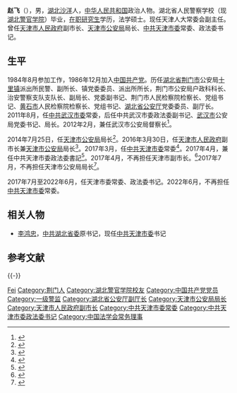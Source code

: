 '''赵飞'''（{{bd|1964年|2月||}}），男，[[湖北|湖北]][[沙洋|沙洋]]人，[[中华人民共和国|中华人民共和国]]政治人物。湖北省人民警察学校（现[[湖北警官学院|湖北警官学院]]）毕业，[[在职研究生|在职研究生]]学历，法学硕士。现任天津人大常委会副主任。曾任[[天津市人民政府|天津市人民政府]]副市长、[[天津市公安局|天津市公安局]]局长、[[中共天津市委|中共天津市委]]常委、政法委书记。

== 生平 ==
1984年8月参加工作，1986年12月加入[[中国共产党|中国共产党]]。历任[[湖北省|湖北省]][[荆门市|荆门市]]公安局[[十里镇|十里镇]]派出所民警、副所长、镇党委委员、派出所所长，荆门市公安局户政科科长、治安警察支队支队长、副局长、党委副书记、荆门市人民检察院检察长、党组书记、[[黄石市|黄石市]]人民检察院检察长、党组书记、[[湖北省公安厅|湖北省公安厅]]党委委员、副厅长。2011年8月，任[[中共武汉市委|中共武汉市委]]常委，后任中共武汉市委政法委副书记、[[武汉市|武汉市]]公安局党委书记、局长。2012年2月，兼任武汉市公安局督察长<ref>{{cite news|title=赵　飞|url=http://www.tj.gov.cn/zwgk/wmsz/zwgkfsz/zhaofei/|publisher=天津政务网|date=|accessdate=2016年5月11日|deadurl=yes|archiveurl=https://web.archive.org/web/20160526135228/http://www.tj.gov.cn/zwgk/wmsz/zwgkfsz/zhaofei/|archivedate=2016年5月26日}}</ref>。

2014年7月25日，任[[天津市公安局|天津市公安局]]局长<ref>{{cite news|title=赵飞被任命为天津市公安局局长|url=http://www.chinadaily.com.cn/micro-reading/dzh/2014-07-25/content_12074998.html|publisher=人民网-时政频道|date=2014年7月25日|accessdate=2016年5月11日|archive-date=2017年3月29日|archive-url=https://web.archive.org/web/20170329140556/http://www.chinadaily.com.cn/micro-reading/dzh/2014-07-25/content_12074998.html|dead-url=no}}</ref>。2016年3月30日，任[[天津市人民政府|天津市人民政府]]副市长兼[[天津市公安局|天津市公安局]]局长<ref>{{cite news|title=天津市公安局局长赵飞出任副市长|url=http://news.sohu.com/20160330/n442870925.shtml|publisher=搜狐|date=2016-03-30|accessdate=2016年5月11日|archive-date=2019-06-05|archive-url=https://web.archive.org/web/20190605203500/http://news.sohu.com/20160330/n442870925.shtml|dead-url=no}}</ref>。2017年3月，任[[中共天津市委|中共天津市委]]常委<ref>{{cite web|accessdate=2017-03-28|url=http://www.thepaper.cn/newsDetail_forward_1649162|title=张玉卓、盛茂林、程丽华、赵飞任天津市委常委|publisher=[[澎湃新闻|澎湃新闻]]|archive-date=2017-03-28|archive-url=https://web.archive.org/web/20170328200053/http://www.thepaper.cn/newsDetail_forward_1649162|dead-url=no}}</ref>。2017年4月，兼任中共天津市委政法委書記<ref>{{cite news|title=天津市委常委赵飞兼任市委政法委书记|url=http://www.thepaper.cn/newsDetail_forward_1660618|accessdate=2017-04-12|agency=澎湃新闻|archive-date=2019-06-05|archive-url=https://web.archive.org/web/20190605203500/http://www.thepaper.cn/newsDetail_forward_1660618|dead-url=no}}</ref>。2017年4月，不再担任天津市副市长。<ref >{{cite web |url=http://district.ce.cn/newarea/sddy/201704/26/t20170426_22366373.shtml |language= |title=赵飞不再担任天津市副市长(简历) |publisher=中国经济网 |date=2017年4月26日 |accessdate= |archive-date=2019年6月8日 |archive-url=https://web.archive.org/web/20190608035403/http://district.ce.cn/newarea/sddy/201704/26/t20170426_22366373.shtml |dead-url=no }}</ref>2017年7月，不再担任天津市公安局局长<ref >{{cite web |url=http://renshi.people.com.cn/n1/2017/0726/c139617-29428927.html |language= |title=天津任免 董家禄任市公安局局长 |publisher=天津日报 |date=2017年7月26日 |accessdate= |archive-date=2021年1月28日 |archive-url=https://web.archive.org/web/20210128053742/http://renshi.people.com.cn/n1/2017/0726/c139617-29428927.html |dead-url=no }}</ref>。

2017年7月至2022年6月，任天津市委常委、政法委书记。2022年6月，不再担任[[中共天津市委|中共天津市委]]常委。

== 相关人物 ==
* [[李鸿忠|李鸿忠]]，[[中共湖北省委|中共湖北省委]]原书记，现任[[中共天津市委|中共天津市委]]书记

== 参考文献 ==
{{Reflist}}

{{-}}
{{start box}}
{{s-ppo|cpc}}
{{s-before|[[袁桐利|袁桐利]]}}
{{s-title|[[中國共產黨天津市委員會|中國共產黨天津市委員會]][[政法委員會|政法委員會]][[政法委员会书记|書記]]|2017年4月—2022年6月}}
{{s-after|[[王庭凯|王庭凯]]}}
{{s-gov|prc}}
{{s-before|[[武长顺|武长顺]]}}
{{s-title|[[天津市公安局|天津市公安局]]局长|2014年7月—2017年7月}}
{{s-after|[[董家禄|董家禄]]}}
{{end box}}
{{天津市领导人}}
{{Navboxes 
| title  = 赵飞在[[中国法学会|中国法学会]]的职务
| list =
{{中国法学会第八届理事会}}
}}

{{Authority control}}

{{DEFAULTSORT:Zhao赵}}
[[Category:赵姓|Fei]]
[[Category:荆门人|Category:荆门人]]
[[Category:湖北警官学院校友|Category:湖北警官学院校友]]
[[Category:中国共产党党员|Category:中国共产党党员]]
[[Category:一级警监|Category:一级警监]]
[[Category:湖北省公安厅副厅长|Category:湖北省公安厅副厅长]]
[[Category:天津市公安局局长|Category:天津市公安局局长]]
[[Category:天津市人民政府副市长|Category:天津市人民政府副市长]]
[[Category:中共天津市委常委|Category:中共天津市委常委]]
[[Category:中共天津市委政法委书记|Category:中共天津市委政法委书记]]
[[Category:中国法学会常务理事|Category:中国法学会常务理事]]